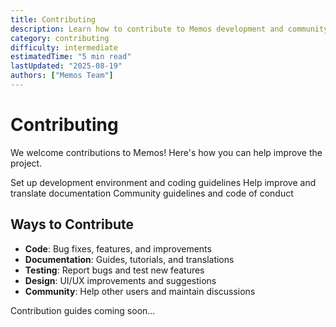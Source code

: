 ```yaml
---
title: Contributing
description: Learn how to contribute to Memos development and community.
category: contributing
difficulty: intermediate
estimatedTime: "5 min read"
lastUpdated: "2025-08-19"
authors: ["Memos Team"]
---
```


# Contributing

We welcome contributions to Memos! Here's how you can help improve the project.

<Cards>
  <Card title="Development" href="/docs/contributing/development" icon="Code">
    Set up development environment and coding guidelines
  </Card>
  <Card title="Documentation" href="/docs/contributing/documentation" icon="FileText">
    Help improve and translate documentation
  </Card>
  <Card title="Community" href="/docs/contributing/community" icon="Users">
    Community guidelines and code of conduct
  </Card>
</Cards>

## Ways to Contribute

- **Code**: Bug fixes, features, and improvements
- **Documentation**: Guides, tutorials, and translations
- **Testing**: Report bugs and test new features
- **Design**: UI/UX improvements and suggestions
- **Community**: Help other users and maintain discussions

Contribution guides coming soon...